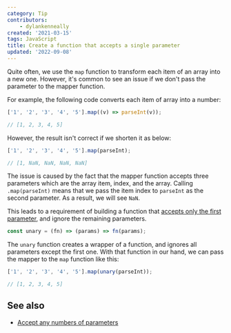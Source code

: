 ```yaml
---
category: Tip
contributors:
    - dylankenneally
created: '2021-03-15'
tags: JavaScript
title: Create a function that accepts a single parameter
updated: '2022-09-08'
---
```


Quite often, we use the `map` function to transform each item of an array into a new one. However, it's common to see an issue if we don't pass the parameter to the mapper function.

For example, the following code converts each item of array into a number:

```js
['1', '2', '3', '4', '5'].map((v) => parseInt(v));

// [1, 2, 3, 4, 5]
```

However, the result isn't correct if we shorten it as below:

```js
['1', '2', '3', '4', '5'].map(parseInt);

// [1, NaN, NaN, NaN, NaN]
```

The issue is caused by the fact that the mapper function accepts three parameters which are the array item, index, and the array.
Calling `.map(parseInt)` means that we pass the item index to `parseInt` as the second parameter. As a result, we will see `NaN`.

This leads to a requirement of building a function that [accepts only the first parameter](https://phuoc.ng/collection/1-loc/create-a-function-that-accepts-a-single-argument), and ignore the remaining parameters.

```js
const unary = (fn) => (params) => fn(params);
```

The `unary` function creates a wrapper of a function, and ignores all parameters except the first one. With that function in our hand, we can pass the mapper to the `map` function like this:

```js
['1', '2', '3', '4', '5'].map(unary(parseInt));

// [1, 2, 3, 4, 5]
```

## See also

-   [Accept any numbers of parameters](https://phuoc.ng/collection/tips/accept-any-numbers-of-parameters)
